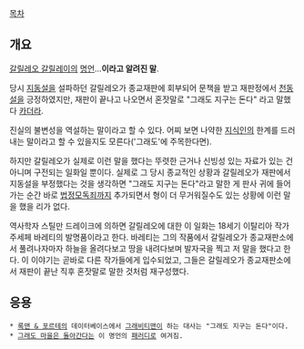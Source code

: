 [[목차]]

== 개요 ==
[[갈릴레오 갈릴레이]]의 [[명언]]…'''이라고 알려진 말'''.

당시 [[지동설]]을 설파하던 갈릴레오가 종교재판에 회부되어 문책을 받고 재판정에서 [[천동설]]을 긍정하였지만, 재판이 끝나고 나오면서 혼잣말로 "그래도 지구는 돈다" 라고 말했다 [[카더라]].

진실의 불변성을 역설하는 말이라고 할 수 있다. 어찌 보면 나약한 [[지식인]]의 한계를 드러내는 말이라고 할 수 있을지도 모른다('그래도'에 주목한다면).

하지만 갈릴레오가 실제로 이런 말을 했다는 뚜렷한 근거나 신빙성 있는 자료가 있는 건 아니며 구전되는 일화일 뿐이다. 실제로 그 당시 종교적인 상황과 갈릴레오가 재판에서 지동설을 부정했다는 것을 생각하면 "그래도 지구는 돈다"라고 말한 게 판사 귀에 들어가는 순간 바로 [[법정모독죄]]까지 추가되면서 형이 더 무거워질수도 있는 상황에 이런 말을 했을 리가 없다.

역사학자 스틸만 드레이크에 의하면 갈릴레오에 대한 이 일화는 18세기 이탈리아 작가 주세페 바레티의 발명품이라고 한다. 바레티는 그의 작품에서 갈릴레오가 종교재판소에서 풀려나자마자 하늘을 올려다보고 땅을 내려다보며 발자국을 찍고 저 말을 했다고 한다. 이 이야기는 곧바로 다른 작가들에게 입수되었고, 그들은 갈릴레오가 종교재판소에서 재판이 끝난 직후 혼잣말로 말한 것처럼 재구성했다. 



== 응용 ==
 * [[록맨 & 포르테]]의 데이터베이스에서 [[그래비티맨]]이 하는 대사는 "그래도 지구는 돈다"이다.
 * [[그래도 마을은 돌아간다]]는 이 명언의 [[패러디]]로 여겨짐.
